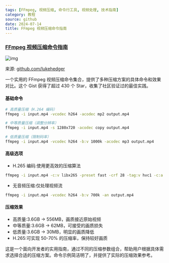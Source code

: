 ```yaml
---
tags: [FFmpeg, 视频压缩, 命令行工具, 视频处理, 技术指南]
category: 教程
source: github
date: 2024-07-14
title: FFmpeg 视频压缩命令指南
---
```


### [FFmpeg 视频压缩命令指南](https://gist.github.com/lukehedger/277d136f68b028e22bed)

![img](https://img.mengpeng.tech/i/2024/12/08/67556651c0876.webp)

来源: [github.com/lukehedger](https://gist.github.com/lukehedger/277d136f68b028e22bed)

一个实用的 FFmpeg 视频压缩命令集合，提供了多种压缩方案的具体命令和效果对比。这个 Gist 获得了超过 430 个 Star，收集了社区验证过的最佳实践。

#### 基础命令
```bash
# 高质量压缩（H.264 编码）
ffmpeg -i input.mp4 -vcodec h264 -acodec mp2 output.mp4

# 中等质量压缩（调整分辨率）
ffmpeg -i input.mp4 -s 1280x720 -acodec copy output.mp4

# 低质量压缩（限制码率）
ffmpeg -i input.mp4 -vcodec h264 -b:v 1000k -acodec mp3 output.mp4
```

#### 高级选项
- H.265 编码:使用更高效的压缩算法
```bash
ffmpeg -i input.mp4 -c:v libx265 -preset fast -crf 28 -tag:v hvc1 -c:a eac3 -b:a 224k output.mp4
```

- 无音频压缩:仅处理视频流
```bash
ffmpeg -i input.mp4 -vcodec h264 -b:v 700k -an output.mp4
```

#### 压缩效果
- 高质量:3.6GB → 556MB，画质接近原始视频
- 中等质量:3.6GB → 62MB，可接受的画质损失
- 低质量:3.6GB → 30MB，明显的画质降低
- H.265:可实现 50-70% 的压缩率，保持较好画质

这是一个面向开发者的实用指南，通过不同的压缩参数组合，帮助用户根据具体需求选择合适的压缩方案。命令示例简洁明了，并提供了实际的压缩效果参考。 